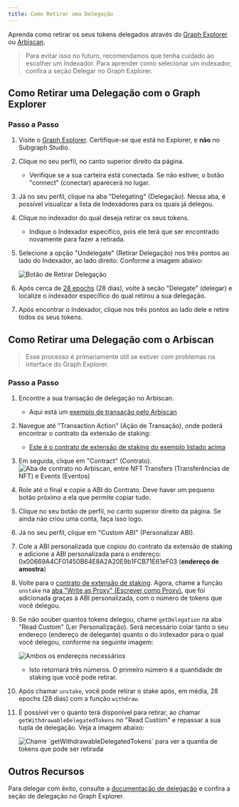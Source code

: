 ```yaml
---
title: Como Retirar uma Delegação
---
```


Aprenda como retirar os seus tokens delegados através do [Graph Explorer](https://thegraph.com/explorer) ou [Arbiscan](https://arbiscan.io/).

> Para evitar isso no futuro, recomendamos que tenha cuidado ao escolher um Indexador. Para aprender como selecionar um indexador, confira a seção Delegar no Graph Explorer.

## Como Retirar uma Delegação com o Graph Explorer

### Passo a Passo

1. Visite o [Graph Explorer](https://thegraph.com/explorer). Certifique-se que está no Explorer, e **não** no Subgraph Studio.

2. Clique no seu perfil, no canto superior direito da página.
   - Verifique se a sua carteira está conectada. Se não estiver, o botão "connect" (conectar) aparecerá no lugar.

3. Já no seu perfil, clique na aba "Delegating" (Delegação). Nessa aba, é possível visualizar a lista de Indexadores para os quais já delegou.

4. Clique no indexador do qual deseja retirar os seus tokens.
   - Indique o Indexador específico, pois ele terá que ser encontrado novamente para fazer a retirada.

5. Selecione a opção "Undelegate" (Retirar Delegação) nos três pontos ao lado do Indexador, ao lado direito. Conforme a imagem abaixo:

   ![Botão de Retirar Delegação](/img/undelegate-button.png)

6. Após cerca de [28 epochs](https://thegraph.com/explorer/network/epochs?chain=arbitrum-one) (28 dias), volte à seção "Delegate" (delegar) e localize o indexador específico do qual retirou a sua delegação.

7. Após encontrar o Indexador, clique nos três pontos ao lado dele e retire todos os seus tokens.

## Como Retirar uma Delegação com o Arbiscan

> Esse processo é primariamente útil se estiver com problemas na interface do Graph Explorer.

### Passo a Passo

1. Encontre a sua transação de delegação no Arbiscan.
   - Aqui está um [exemplo de transação pelo Arbiscan](https://arbiscan.io/tx/0xcf2110eac897099f821064445041031efb32786392bdbe7544a4cb7a6b2e4f9a)

2. Navegue até "Transaction Action" (Ação de Transação), onde poderá encontrar o contrato da extensão de staking:
   - [Este é o contrato de extensão de staking do exemplo listado acima](https://arbiscan.io/address/0x00669A4CF01450B64E8A2A20E9b1FCB71E61eF03)

3. Em seguida, clique em "Contract" (Contrato). ![Aba de contrato no Arbiscan, entre NFT Transfers (Transferências de NFT) e Events (Eventos)](/img/arbiscan-contract.png)

4. Role até o final e copie a ABI do Contrato. Deve haver um pequeno botão próximo a ela que permite copiar tudo.

5. Clique no seu botão de perfil, no canto superior direito da página. Se ainda não criou uma conta, faça isso logo.

6. Já no seu perfil, clique em "Custom ABI" (Personalizar ABI).

7. Cole a ABI personalizada que copiou do contrato da extensão de staking e adicione a ABI personalizada para o endereço: 0x00669A4CF01450B64E8A2A20E9b1FCB71E61eF03 (**endereço de amostra**)

8. Volte para o [contrato de extensão de staking](https://arbiscan.io/address/0x00669A4CF01450B64E8A2A20E9b1FCB71E61eF03#writeProxyContract). Agora, chame a função `unstake` na [aba "Write as Proxy" (Escrever como Proxy)](https://arbiscan.io/address/0x00669A4CF01450B64E8A2A20E9b1FCB71E61eF03#writeProxyContract), que foi adicionada graças à ABI personalizada, com o número de tokens que você delegou.

9. Se não souber quantos tokens delegou, chame `getDelegation` na aba "Read Custom" (Ler Personalização). Será necessário colar tanto o seu endereço (endereço de delegante) quanto o do indexador para o qual você delegou, conforme na seguinte imagem:

   ![Ambos os endereços necessários](/img/get-delegate.png)

   - Isto retornará três números. O primeiro número é a quantidade de staking que você pode retirar.

10. Após chamar `unstake`, você pode retirar o stake após, em média, 28 epochs (28 dias) com a função `withdraw`.

11. É possível ver o quanto terá disponível para retirar, ao chamar `getWithdrawableDelegatedTokens` no "Read Custom" e repassar a sua tupla de delegação. Veja a imagem abaixo:

    ![Chame \`getWithdrawableDelegatedTokens\` para ver a quantia de tokens que pode ser retirada](/img/withdraw-available.png)

## Outros Recursos

Para delegar com êxito, consulte a [documentação de delegação](/resources/roles/delegating/delegating/) e confira a seção de delegação no Graph Explorer.
